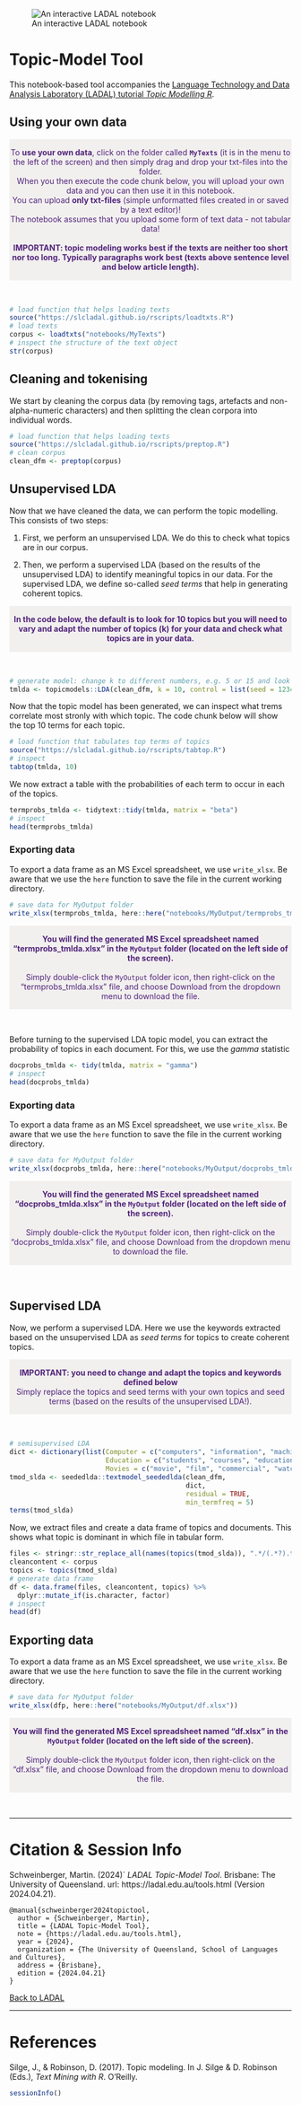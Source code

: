
![An interactive LADAL notebook](https://slcladal.github.io/images/uq1.jpg)

# Topic-Model Tool

This notebook-based tool accompanies the [Language Technology and Data Analysis Laboratory (LADAL) tutorial *Topic Modelling R*](https://ladal.edu.au/topicmodels.html). 

## Using your own data

<div class="warning" style='padding:0.1em; background-color: rgba(215,209,204,.3); color:#51247a'>
<span>
<p style='margin-top:1em; text-align:center'>
To <b>use your own data</b>, click on the folder called <b>`MyTexts`</b> (it is in the menu to the left of the screen) and then simply drag and drop your txt-files into the folder. <br>When you then execute the code chunk below, you will upload your own data and you can then use it in this notebook.<br>You can upload <b>only txt-files</b> (simple unformatted files created in or saved by a text editor)! <br>The notebook assumes that you upload some form of text data - not tabular data!<br><br>
<b>IMPORTANT: topic modeling works best if the texts are neither too short nor too long. Typically  paragraphs work best (texts above sentence level and below article length).</b>
<br>
</p>
<p style='margin-left:1em;'>
</p></span>
</div>

<br>


```r
# load function that helps loading texts
source("https://slcladal.github.io/rscripts/loadtxts.R")
# load texts
corpus <- loadtxts("notebooks/MyTexts")
# inspect the structure of the text object
str(corpus)
```


## Cleaning and tokenising

We start by cleaning the corpus data (by removing tags, artefacts and non-alpha-numeric characters) and then splitting the clean corpora into individual words.

```r
# load function that helps loading texts
source("https://slcladal.github.io/rscripts/preptop.R")
# clean corpus
clean_dfm <- preptop(corpus)
```


## Unsupervised LDA

Now that we have cleaned the data, we can perform the topic modelling. This consists of two steps:

1. First, we perform an unsupervised LDA. We do this to check what topics are in our corpus. 

2. Then, we perform a supervised LDA (based on the results of the unsupervised LDA) to identify meaningful topics in our data. For the supervised LDA, we define so-called *seed terms* that help in generating coherent topics.


<div class="warning" style='padding:0.1em; background-color: rgba(215,209,204,.3); color:#51247a'>
<span>
<p style='margin-top:1em; text-align:center'>
<b>In the code below, the default is to look for 10 topics but you will need to vary and adapt the number of topics (k) for your data and check what topics are in your data.</b>
<br>
</p></span>
</div>

<br>




```r
# generate model: change k to different numbers, e.g. 5 or 15 and look for consistencies in the keywords for the topics below.
tmlda <- topicmodels::LDA(clean_dfm, k = 10, control = list(seed = 1234))
```

Now that the topic model has been generated, we can inspect what trems correlate most stronly with which topic. The code chunk below will show the top 10 terms for each topic.

```r
# load function that tabulates top terms of topics
source("https://slcladal.github.io/rscripts/tabtop.R")
# inspect
tabtop(tmlda, 10)
```

We now extract a table with the probabilities of each term to occur in each of the topics.

```r
termprobs_tmlda <- tidytext::tidy(tmlda, matrix = "beta")
# inspect
head(termprobs_tmlda)
```

### Exporting data

To export a data frame as an MS Excel spreadsheet, we use `write_xlsx`. Be aware that we use the `here` function to  save the file in the current working directory.

```r
# save data for MyOutput folder
write_xlsx(termprobs_tmlda, here::here("notebooks/MyOutput/termprobs_tmlda.xlsx"))
```

<div class="warning" style='padding:0.1em; background-color: rgba(215,209,204,.3); color:#51247a'>
<span>
<p style='margin-top:1em; text-align:center'>
<b>You will find the generated MS Excel spreadsheet named "termprobs_tmlda.xlsx" in the `MyOutput` folder (located on the left side of the screen).</b> <br><br>Simply double-click the `MyOutput` folder icon, then right-click on the "termprobs_tmlda.xlsx" file, and choose Download from the dropdown menu to download the file. <br>
</p>
<p style='margin-left:1em;'>
</p></span>
</div>

<br>

Before turning to the supervised LDA topic model, you can extract the probability of topics in each document. For this, we use the *gamma* statistic

```r
docprobs_tmlda <- tidy(tmlda, matrix = "gamma")
# inspect
head(docprobs_tmlda)
```

### Exporting data

To export a data frame as an MS Excel spreadsheet, we use `write_xlsx`. Be aware that we use the `here` function to  save the file in the current working directory.

```r
# save data for MyOutput folder
write_xlsx(docprobs_tmlda, here::here("notebooks/MyOutput/docprobs_tmlda.xlsx"))
```

<div class="warning" style='padding:0.1em; background-color: rgba(215,209,204,.3); color:#51247a'>
<span>
<p style='margin-top:1em; text-align:center'>
<b>You will find the generated MS Excel spreadsheet named "docprobs_tmlda.xlsx" in the `MyOutput` folder (located on the left side of the screen).</b> <br><br>Simply double-click the `MyOutput` folder icon, then right-click on the "docprobs_tmlda.xlsx" file, and choose Download from the dropdown menu to download the file. <br>
</p>
<p style='margin-left:1em;'>
</p></span>
</div>

<br>

## Supervised LDA

Now, we perform a supervised LDA. Here we use the keywords extracted based on the unsupervised LDA as *seed terms* for topics to create coherent topics.

<div class="warning" style='padding:0.1em; background-color: rgba(215,209,204,.3); color:#51247a'>
<span>
<p style='margin-top:1em; text-align:center'>
<b>IMPORTANT: you need to change and adapt the topics and keywords defined below </b> <br>Simply replace the topics and seed terms with your own topics and seed terms (based on the results of the unsupervised LDA!). 
<br>
</p>
</span>
</div>

<br>


```r
# semisupervised LDA
dict <- dictionary(list(Computer = c("computers", "information", "machine", "computer"),
                        Education = c("students", "courses", "education", "university"),
                        Movies = c("movie", "film", "commercial", "watch")))
tmod_slda <- seededlda::textmodel_seededlda(clean_dfm, 
                                            dict, 
                                            residual = TRUE, 
                                            min_termfreq = 5)
terms(tmod_slda)
```

Now, we extract files and create a data frame of topics and documents. This shows what topic is dominant in which file in tabular form.  

```r
files <- stringr::str_replace_all(names(topics(tmod_slda)), ".*/(.*?).txt", "\\1")
cleancontent <- corpus
topics <- topics(tmod_slda)
# generate data frame
df <- data.frame(files, cleancontent, topics) %>%
  dplyr::mutate_if(is.character, factor)
# inspect
head(df)
```


## Exporting data

To export a data frame as an MS Excel spreadsheet, we use `write_xlsx`. Be aware that we use the `here` function to  save the file in the current working directory.

```r
# save data for MyOutput folder
write_xlsx(dfp, here::here("notebooks/MyOutput/df.xlsx"))
```

<div class="warning" style='padding:0.1em; background-color: rgba(215,209,204,.3); color:#51247a'>
<span>
<p style='margin-top:1em; text-align:center'>
<b>You will find the generated MS Excel spreadsheet named "df.xlsx" in the `MyOutput` folder (located on the left side of the screen).</b> <br><br>Simply double-click the `MyOutput` folder icon, then right-click on the "df.xlsx" file, and choose Download from the dropdown menu to download the file. <br>
</p>
<p style='margin-left:1em;'>
</p></span>
</div>

<br>


***

# Citation & Session Info

Schweinberger, Martin. (2024)` *LADAL Topic-Model Tool*. Brisbane: The University of Queensland. url: https://ladal.edu.au/tools.html (Version 2024.04.21).

```
@manual{schweinberger2024topictool,
  author = {Schweinberger, Martin},
  title = {LADAL Topic-Model Tool},
  note = {https://ladal.edu.au/tools.html},
  year = {2024},
  organization = {The University of Queensland, School of Languages and Cultures},
  address = {Brisbane},
  edition = {2024.04.21}
}
```

[Back to LADAL](https://ladal.edu.au/topicmodels.html)

***

# References

Silge, J., & Robinson, D. (2017). Topic modeling. In J. Silge & D. Robinson (Eds.), *Text Mining with R*. O'Reilly.

```r
sessionInfo()
```
